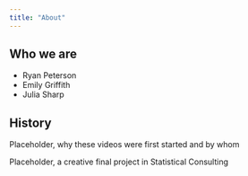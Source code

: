 ```yaml
---
title: "About"
---
```


## Who we are

-   Ryan Peterson
-   Emily Griffith
-   Julia Sharp

## History 

Placeholder, why these videos were first started and by whom

Placeholder, a creative final project in Statistical Consulting

